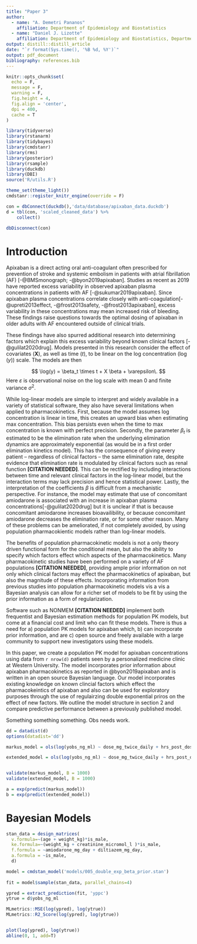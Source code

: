 ```yaml
---
title: "Paper 3"
author:
  - name: "A. Demetri Pananos"
    affiliation: Department of Epidemiology and Biostatistics
  - name: "Daniel J. Lizotte"
    affiliation: Department of Epidemiology and Biostatistics, Department of Computer Science
output: distill::distill_article
date: "`r format(Sys.time(), '%B %d, %Y')`"
output: pdf_document
bibliography: references.bib  
---
```



```r
knitr::opts_chunk$set(
  echo = F,
  message = F,
  warning = F,
  fig.height = 4,
  fig.align = 'center',
  dpi = 400,
  cache = T
)
```

```r
library(tidyverse)
library(rstanarm)
library(tidybayes)
library(cmdstanr)
library(rms)
library(posterior)
library(rsample)
library(duckdb)
library(DBI)
source('R/utils.R')

theme_set(theme_light())
cmdstanr::register_knitr_engine(override = F)
```

```r
con = dbConnect(duckdb(),'data/database/apixaban_data.duckdb')
d = tbl(con, 'scaled_cleaned_data') %>% 
    collect()

dbDisconnect(con)
```

# Introduction

Apixaban is a direct acting oral anti-coagulant often prescribed for prevention of stroke and systemic embolism in patients with atrial fibrillation (AF) [-@BMSmonograph; -@byon2019apixaban].  Studies as recent as 2019 have reported excess variability in observed apixaban plasma concentrations in patients with AF [-@sukumar2019apixaban]. Since apixaban plasma concentrations correlate closely with anti-coagulation[-@upreti2013effect, -@frost2013safety, -@frost2013apixaban], excess variability in these concentrations may mean increased risk of bleeding. These findings raise questions towards the optimal dosing of apixaban in older adults with AF encountered outside of clinical trials.

These findings have also spurred additional research into determining factors which explain this excess variability beyond known clinical factors [-@gulilat2020drug].  Models presented in this research consider the effect of covariates $(\mathbf{X})$, as well as time $(t)$, to be linear on the log concentration $(\log(y))$ scale.  The models are then

$$ \log(y) = \beta_t \times t + X \beta + \varepsilon\. $$
\noindent Here $\varepsilon$ is observational noise on the log scale with mean 0 and finite variance $\sigma^2$.

While log-linear models are simple to interpret and widely available in a variety of statistical software, they also have several limitations when applied to pharmacokinetics. First, because the model assumes log concentration is linear in time, this creates an upward bias when estimating max concentration.  This bias persists even when the time to max concentration is known with perfect precision.  Secondly, the parameter $\beta_t$ is estimated to be the elimination rate when the underlying elimination dynamics are approximately exponential (as would be in a first order elimination kinetics model).  This has the consequence of giving every patient -- regardless of clinical factors -- the same elimination rate, despite evidence that elimination rate is modulated by clinical factors such as renal function **[CITATION NEEDED]**.  This can be rectified by including interactions between time and relevant clinical factors in the log-linear model, but the interaction terms may lack precision and hence statistical power.  Lastly, the interpretation of the coefficients $\beta$ is difficult from a mechanistic perspective.  For instance, the model may estimate that use of concomitant amiodarone is associated with an increase in apixaban plasma concentrations[-@gulilat2020drug] but it is unclear if that is because  concomitant amiodarone increases bioavailibility, or because  concomitant amiodarone decreases the elimination rate, or for some other reason.  Many of these problems can be ameliorated, if not completely avoided, by using population pharmacokientic models rather than log-linear models.

The benefits of population pharmacokinetic models is not a only theory driven functional form for the conditional mean, but also the ability to specify which factors effect which aspects of the pharmacokinetics. Many pharmacokinetic studies have been performed on a variety of AF populations **[CITATION NEEDED]**, providing ample prior information on not only which clinical factors may effect the pharmacokinetics of apixaban, but also the magnitude of these effects.  Incorporating information from previous studies into population pharmacokinetic models vis a vis a Bayesian analysis can allow for a richer set of models to be fit by using the prior information as a form of regularization.

Software such as NONMEM **[CITATION NEEDED]** implement both frequentist and Bayesian estimation methods for population PK models, but come at a financial cost and limit who can fit these models.  There is thus a need for a) population PK models for apixaban which, b) can incorporate prior information, and are c) open source and freely available with a large community to support new investigators using these models.

In this paper, we create a population PK model for apixaban concentrations using data from `r nrow(d)` patients seen by a personalized medicine clinic at Western University.  The model incorporates prior information about apixaban pharmacokinetics as reported in @byon2019apixaban and is written in an open source Bayesian language.  Our model incorporates existing knowledge on known clincial factors which effect the pharmacokeintics of apixaban and also can be used for exploratory purposes through the use of regulairzing double exponential priros on the effect of new factors.  We outline the model structure in section 2 and compare predictive performance between a previously published model.

Something something something.  Obs needs work.




```r
dd = datadist(d)
options(datadist='dd')

markus_model = ols(log(yobs_ng_ml) ~ dose_mg_twice_daily + hrs_post_dose + is_male + age + weight_kg + creatinine_micromol_l + amiodarone_mg_day + diltiazem_mg_day, data = d, x=T, y=T)

extended_model = ols(log(yobs_ng_ml) ~ dose_mg_twice_daily + hrs_post_dose*(is_male + age + weight_kg + creatinine_micromol_l) + amiodarone_mg_day + diltiazem_mg_day, data = d, x=T, y=T)


validate(markus_model, B = 1000)
validate(extended_model, B = 1000)

a = exp(predict(markus_model))
b = exp(predict(extended_model))
```


# Bayesian Models

```r
stan_data = design_matrices(
  v.formula=~(age + weight_kg)*is_male, 
  ke.formula=~(weight_kg + creatinine_micromol_l )*is_male, 
  f.formula = ~amiodarone_mg_day + diltiazem_mg_day, 
  a.formula = ~is_male, 
  d)

model = cmdstan_model('models/005_double_exp_beta_prior.stan')
  
fit = model$sample(stan_data, parallel_chains=4)

ypred = extract_prediction(fit, 'yppc')
ytrue = d$yobs_ng_ml

MLmetrics::MSE(log(ypred), log(ytrue))
MLmetrics::R2_Score(log(ypred), log(ytrue))


plot(log(ypred), log(ytrue))
abline(0, 1, add=T)
```
